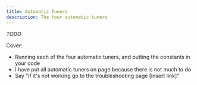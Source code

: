 ```yaml
---
title: Automatic Tuners
description: The four automatic tuners
---
```


*TODO*

Cover:

- Running each of the four automatic tuners, and putting the constants in
your code
- I have put all automatic tuners on page because there is not much to do
- Say "if it's not working go to the troubleshooting page [insert link]"